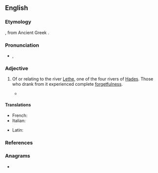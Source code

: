 {{also|lethean}}
==English==
{{was wotd|2012|January|16}}
{{wikipedia|Lethe|river Lethe}}

===Etymology===
{{der|en|la|Lēthē}}, from Ancient Greek {{m|grc|Λήθη|}}.

===Pronunciation===
* {{IPA|/liːˈθi.ən/|lang=en}}, {{IPA|/ˈliθi.ən/|lang=en}}

===Adjective===
{{head|en|adjective}}

# {{lb|en|chiefly|poetic|[[w:Greek mythology|Greek mythology]]}} Of or relating to the river [[Lethe]], one of the four rivers of [[Hades]]. Those who drank from it experienced complete [[forgetfulness]].
#* {{quote-book|author=Milton|passage=They ferry over this '''Lethean''' sound.|title=Paradise Lost|year=1667}}

====Translations====
{{trans-top|of or relating to river Lethe}}
* French: {{t+|fr|léthéen}}
* Italian: {{t|it|leteo}}
{{trans-mid}}
* Latin: {{t|la|Lethaeus}}
{{trans-bottom}}

===References===
{{R:MWO|accessdate=11 July 2017}}

===Anagrams===
* {{anagrams|en|entheal|leaneth}}